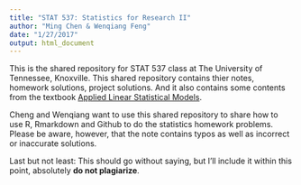 ```yaml
---
title: "STAT 537: Statistics for Research II"
author: "Ming Chen & Wenqiang Feng"
date: "1/27/2017"
output: html_document
---
```

This is the shared repository for STAT 537 class at The University of Tennessee, Knoxville. This shared repository contains thier  notes, homework solutions, project solutions. And it also contains some contents from the textbook [Applied Linear Statistical Models](http://www.stat.ufl.edu/~rrandles/sta4210/Rclassnotes/data/textdatasets/index.html).

Cheng and Wenqiang want to use this shared repository to share how to use R, Rmarkdown and Github to do the statistics homework problems. Please be aware, however, that the note contains typos as well as incorrect or inaccurate solutions. 

Last but not least: This should go without saying, but I’ll include it within this point, absolutely **do not plagiarize**. 

